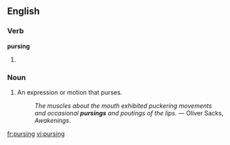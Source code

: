 
==English==

===Verb===
'''pursing'''

# {{present participle of|purse}}

===Noun===
{{en-noun}}

# An expression or motion that purses.
#: ''The muscles about the mouth exhibited puckering movements and occasional '''pursings''' and poutings of the lips.'' &mdash; Oliver Sacks, ''Awakenings''.

[[fr:pursing]]
[[vi:pursing]]
